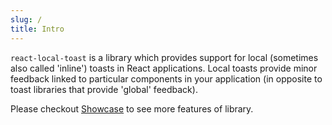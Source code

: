 ```yaml
---
slug: /
title: Intro
---
```



`react-local-toast` is a library which provides support for local (sometimes also called 'inline') toasts in React applications. Local toasts provide minor feedback linked to particular components in your application (in opposite to toast libraries that provide 'global' feedback). 

<LocalToastProvider><IntroDemo /></LocalToastProvider>

Please checkout [Showcase](./showcase.mdx) to see more features of library.